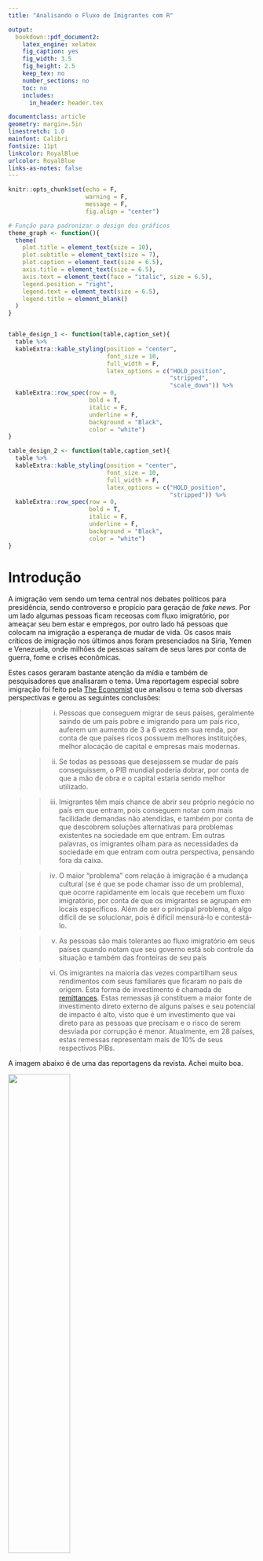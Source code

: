 ```yaml
---
title: "Analisando o Fluxo de Imigrantes com R"

output:
  bookdown::pdf_document2:
    latex_engine: xelatex
    fig_caption: yes
    fig_width: 3.5
    fig_height: 2.5
    keep_tex: no
    number_sections: no
    toc: no
    includes:
      in_header: header.tex

documentclass: article
geometry: margin=.5in
linestretch: 1.0
mainfont: Calibri
fontsize: 11pt
linkcolor: RoyalBlue
urlcolor: RoyalBlue
links-as-notes: false
---
```


```r
knitr::opts_chunk$set(echo = F,
                      warning = F,
                      message = F,
                      fig.align = "center")

# Função para padronizar o design dos gráficos
theme_graph <- function(){
  theme(
    plot.title = element_text(size = 10),
    plot.subtitle = element_text(size = 7),
    plot.caption = element_text(size = 6.5),
    axis.title = element_text(size = 6.5),
    axis.text = element_text(face = "italic", size = 6.5),
    legend.position = "right",
    legend.text = element_text(size = 6.5),
    legend.title = element_blank()
  )
}


table_design_1 <- function(table,caption_set){
  table %>%
  kableExtra::kable_styling(position = "center",
                            font_size = 10,
                            full_width = F,
                            latex_options = c("HOLD_position",
                                              "stripped",
                                              "scale_down")) %>%
  kableExtra::row_spec(row = 0,
                       bold = T,
                       italic = F,
                       underline = F,
                       background = "Black",
                       color = "white")
}

table_design_2 <- function(table,caption_set){
  table %>%
  kableExtra::kable_styling(position = "center",
                            font_size = 10,
                            full_width = F,
                            latex_options = c("HOLD_position",
                                              "stripped")) %>%
  kableExtra::row_spec(row = 0,
                       bold = T,
                       italic = F,
                       underline = F,
                       background = "Black",
                       color = "white")
}
```

\linenumbers

# Introdução

A imigração vem sendo um tema central nos debates políticos para presidência, sendo controverso e propício para geração de *fake news*. Por um lado algumas pessoas ficam receosas com fluxo imigratório, por ameaçar seu bem estar e empregos, por outro lado há pessoas que colocam na imigração a esperança de mudar de vida. Os casos mais críticos de imigração nos últimos anos foram presenciados na Síria, Yemen e Venezuela, onde milhões de pessoas saíram de seus lares por conta de guerra, fome e crises econômicas. 

Estes casos geraram bastante atenção da mídia e também de pesquisadores que analisaram o tema. Uma reportagem especial sobre imigração foi feito pela [The Economist](https://www.economist.com/printedition/2019-11-16) que analisou o tema sob diversas perspectivas e gerou as seguintes conclusões:

>> i) Pessoas que conseguem migrar de seus países, geralmente saindo de um país pobre e imigrando para um país rico, auferem um aumento de 3 a 6 vezes em sua renda, por conta de que países ricos possuem melhores instituições, melhor alocação de capital e empresas mais modernas.

>> ii) Se todas as pessoas que desejassem se mudar de país conseguissem, o PIB mundial poderia dobrar, por conta de que a mão de obra e o capital estaria sendo melhor utilizado.

>> iii) Imigrantes têm mais chance de abrir seu próprio negócio no país em que entram, pois conseguem notar com mais facilidade demandas não atendidas, e também por conta de que descobrem soluções alternativas para problemas existentes na sociedade em que entram. Em outras palavras, os imigrantes olham para as necessidades da sociedade em que entram com outra perspectiva, pensando fora da caixa.

>> iv) O maior "problema" com relação à imigração é a mudança cultural (se é que se pode chamar isso de um problema), que ocorre rapidamente em locais que recebem um fluxo imigratório, por conta de que os imigrantes se agrupam em locais específicos. Além de ser o principal problema, é algo difícil de se solucionar, pois é difícil mensurá-lo e contestá-lo. 

>> v) As pessoas são mais tolerantes ao fluxo imigratório em seus países quando notam que seu governo está sob controle da situação e também das fronteiras de seu país

>> vi) Os imigrantes na maioria das vezes compartilham seus rendimentos com seus familiares que ficaram no país de origem. Esta forma de investimento é chamada de [remittances](https://www.ted.com/talks/dilip_ratha_the_hidden_force_in_global_economics_sending_money_home). Estas remessas já constituem a maior fonte de investimento direto externo de alguns países e seu potencial de impacto é alto, visto que é um investimento que vai direto para as pessoas que precisam e o risco de serem desviada por corrupção é menor. Atualmente, em 28 países, estas remessas representam mais de 10% de seus respectivos PIBs.

A imagem abaixo é de uma das reportagens da revista. Achei muito boa.

![](./images/image_1.png){width=50%}

Na tentativa de complementar os *insights* gerados pela reportagem, vou usar os dados do Banco Mundial, através de uma API que pode ser acessada pelo R com o pacote **wbstats**. Esta API me permitirá acessar o banco de dados desta instituição, que me parece ser a melhor fonte para dados de fluxo imigratório. O código que irei usar neste post poderá ser acessado no meu repositório do [Github](https://github.com/FranciscoPiccolo/franciscopiccolo.github.io/blob/master/02.analyzing_migration_flow_with_r_20200123/article.Rmd).

```r
library(tidyverse) # data science and data manipulation packages
library(wbstats)   # World Bank API
library(patchwork)
```

# Usando 'wbstats' para coletar dados do Banco Mundial

Antes de iniciar a análise, vamos ver como se faz para coletar os dados necessários do Banco Mundial. O primeiro passo é escolher uma métrica deste [repositório](https://data.worldbank.org/indicator), por exemplo 'Access to electricity (% of population)') que terá a URL 'https://data.worldbank.org/indicator/EG.ELC.ACCS.ZS?view=chart'. O importante desta URL é o valor 'EG.ELC.ACCS.ZS' que é o código desta métrica e que é usado no pacote 'wbstats' para se usar na API. Com este código e após instalar e chamar o pacote, basta rodar o seguinte comando para trazer esta métrica em forma de data frame.

```r
access_to_eletricity <- 
  wbstats::wb(indicator = "EG.ELC.ACCS.ZS",
              country = "countries_only")
```

Após rodar o código, a API fará uma chamada no banco de dados do Banco Mundial e retornará a métrica em questão. Vamos ver uma amostra do dataset gerado:

```r
access_to_eletricity %>% 
  filter(country == "Brazil") %>% 
  head() %>% 
  kableExtra::kbl(caption = "Amostra do dataset: Access to Eletricity (Brazil)",
	                linesep = "\\addlinespace",
	                booktabs = T) %>%
  table_design_2()
```

\newpage

Usando este mesmo método, porém para indicadores de imigração, é possível aprofundar mais este tema e gerar novos insights. Abaixo vou rodar 6 chamadas na API para trazer os seguintes datasets (todos serão por país e ano):

* População Migrante; População total; Saída Líquida de pessoas; Remessas sobre PIB; Remessas Recebidas; PIB per Capita.

```r
# dataset população migrante
migrants_pop <- 
  wbstats::wb(indicator = "SM.POP.TOTL",
              country = "countries_only")

# dataset população
population <- 
  wbstats::wb(indicator = "SP.POP.TOTL",
              country = "countries_only")

# dataset saída líquida de pessoas (saída - entrada)
net_immigration <- 
  wbstats::wb(indicator = "SM.POP.NETM",
              country = "countries_only")

# dataset remessas sobre PIB
remitances_over_gdp <- 
  wbstats::wb(indicator = "BX.TRF.PWKR.DT.GD.ZS",
              country = "countries_only")

# dataset remessas recebidas
remitances_received <- 
  wbstats::wb(indicator = "BX.TRF.PWKR.CD.DT",
              country = "countries_only")

# dataset PIB per capita
gdp_pc <- 
  wbstats::wb(indicator = "NY.GDP.PCAP.CD",
              country = "countries_only")
```

# Q&A para Geração de Novos Insights

1) Quantas pessoas estão classificadas como imigrantes atualmente e qual a taxa de variação? **R:** Em 2015 haviam ~243 milhões de pessoas classificadas como imigrantes sendo que em 1960 eram ~71 milhões de pessoas, ou seja um crescimento de ~242%.

```r
migrants_pop %>% 
  group_by(date) %>% 
  summarise(immigrants = sum(value)) %>% 
  tidyr::spread(date,immigrants) %>% 
  kableExtra::kbl(caption = "População Migrante por Ano",
	                linesep = "\\addlinespace",
	                booktabs = T,
                  format.args = c(big.mark = ".")) %>%
  table_design_1()
```

\newpage

2. Quais são os 10 países com maior % de imigrantes em relação a população total considerando o ano de 2015? **R:** A tabela abaixo apresenta esta resposta:

```r
# Juntando os dois datasets de população e imigrantes
migrants_pop %>% 
  filter(date == "2015") %>% 
  select(country, date, value) %>% 
  inner_join(population, by = c("country" = "country", "date" = "date")) %>%
  mutate(share_immigrants = round(value.x/value.y, digits = 4)) %>% 
  filter(value.y >= 1000000) %>% # Retirando países com baixa população
  arrange(desc(share_immigrants)) %>% 
  head(10) %>% 
  select(country,share_immigrants) %>% 
  mutate(country = fct_reorder(country, share_immigrants),
         share_immigrants = scales::percent(share_immigrants,accuracy = 0.01)) %>% 
  kableExtra::kbl(caption = "Top 10 países: \\% de imigrantes",
	                linesep = "\\addlinespace",
	                booktabs = T,
                  format.args = c(big.mark = ".")) %>%
  table_design_2()
```

Alguns países me surpreenderam estar na lista, como por exemplo Arábia Saudita. Este [artigo](https://www.thestreet.com/personal-finance/countries-with-most-immigrants) reforça esse número.

Se por um lado, alguns países receberam muitos imigrantes, por outro, alguns países perderam muitos residentes. Vamos ver os países que mais perderam residentes nos últimos anos. O Banco Mundial possui um indicador que mostra a saída líquida de pessoas, e com essa métrica, podemos classificar os países do menor valor para o maior e selecionar os 20 primeiros. Com isso, o resultado será os 20 países que mais perderam pessoas.

3. Quais os 10 países que mais perderam pessoas (i.e. que migraram para outros países) desde 2010? **R:** O gráfico abaixo mostra esta lista:

```r
net_immigration %>% 
  group_by(country) %>% 
  summarise(net_immigration = sum(value)) %>% 
  arrange(net_immigration) %>% 
  head(10) %>% 
  mutate(net_immigration = net_immigration * -1,
         country = fct_reorder(country, net_immigration)) %>% 
  select(country,net_immigration) %>% 
  kableExtra::kbl(caption = "Top 10 países: Saída de pessoas",
	                linesep = "\\addlinespace",
	                booktabs = T,
                  format.args = c(big.mark = ".")) %>%
  table_design_2()
```

Síria e Venezuela são dois países que eu esperava ver neste gráfico. Porém Índia e China aparecem por conta de sua grande população, pois um pequeno movimento de seus habitantes é algo grande comparado aos outros. O ideal é normalizar este dataset usando a população de cada país, de forma que a saída de pessoas seja relativa à sua população. Para isso, basta cruzarmos este dataset com o dataset de população do país para criar a métrica de 'saída líquida relativa de pessoas'.

4. Quais os 10 países que mais perderam pessoas em relação ao total de habitantes de 2015? Neste caso será a saída de pessoas ao longo de 2010 até 2017 dividido pela população de 2015. **R:** O gráfico abaixo mostra esta lista:

```r
# Net immigration summed during the period
net_immigration %>% 
  group_by(country) %>% 
  summarise(net_immigration = sum(value)) -> net_immigration_2

# Joinning the population and net_immigration data
population %>% 
  filter(date == 2015) %>%
  mutate(population = value) %>% 
  select(country, population) %>% 
  inner_join(net_immigration_2, by = c("country" = "country")) %>% 
  mutate(net_immigration_share = round(net_immigration/population, digits = 4)) %>% 
  arrange(net_immigration_share) %>% 
  head(10) %>% 
  mutate(net_immigration_share = net_immigration_share * -1,
         country = fct_reorder(country, net_immigration_share)) %>% 
  mutate(net_immigration_share = scales::percent(net_immigration_share,accuracy = 0.01)) %>% 
  select(country,net_immigration_share) %>% 
  kableExtra::kbl(linesep = "\\addlinespace",
                  caption = "Top 10: Países com maior \\% de perda de pessoas",
	                booktabs = T) %>%
  table_design_2()
```

\newpage

5. Quantos países possuem mais que 10% de seu PIB composto por *remittances* (remessas enviadas por familiares que imigraram para outros países)? **R:** São 32 países nesta situação. A seguinte lista apresenta seus respectivos valores de 'Remittances Over GDP'.

```r
remitances_over_gdp %>% 
  filter(date == "2018",
         country != "Lesotho",
         value > 10) %>%
  mutate("Remittance Over GDP" = paste(round(value,digits = 2),"%",sep = "")) %>% 
  arrange(desc(value)) %>% 
  mutate(rows = row_number()) %>% 
  select(rows, date, country, "Remittance Over GDP") %>% 
  kableExtra::kbl(linesep = "\\addlinespace",
                  caption = "Países com mais de 10\\% de 'Remittances Over GDP'",
	                booktabs = T) %>%
  table_design_2()
```

